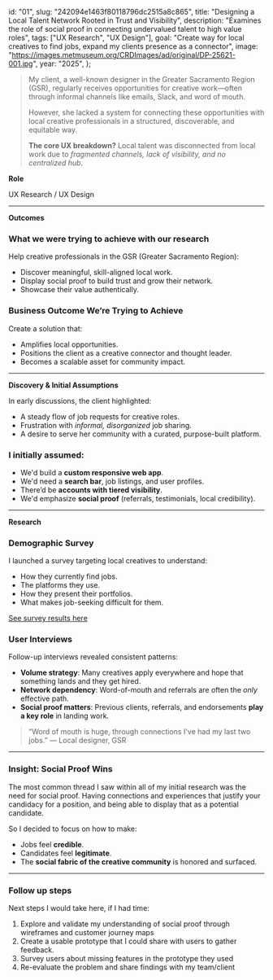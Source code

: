   id: "01",
  slug: "242094e1463f80118796dc2515a8c865",
  title: "Designing a Local Talent Network Rooted in Trust and Visibility",
  description:
    "Examines the role of social proof in connecting undervalued talent to high value roles",
  tags: ["UX Research", "UX Design"],
  goal: "Create way for local creatives to find jobs, expand my clients presence as a connector",
  image: "https://images.metmuseum.org/CRDImages/ad/original/DP-25621-001.jpg",
  year: "2025",
};

> My client, a well-known designer in the Greater Sacramento Region (GSR), regularly receives opportunities for creative work—often through informal channels like emails, Slack, and word of mouth.
>
> However, she lacked a system for connecting these opportunities with local creative professionals in a structured, discoverable, and equitable way.
>
> **The core UX breakdown?** Local talent was disconnected from local work due to _fragmented channels, lack of visibility, and no centralized hub_.

**Role**

UX Research / UX Design

---

**Outcomes**

### **What we were trying to achieve with our research**

Help creative professionals in the GSR (Greater Sacramento Region):

- Discover meaningful, skill-aligned local work.
- Display social proof to build trust and grow their network.
- Showcase their value authentically.

### **Business Outcome We’re Trying to Achieve**

Create a solution that:

- Amplifies local opportunities.
- Positions the client as a creative connector and thought leader.
- Becomes a scalable asset for community impact.

---

**Discovery & Initial Assumptions**

In early discussions, the client highlighted:

- A steady flow of job requests for creative roles.
- Frustration with _informal, disorganized_ job sharing.
- A desire to serve her community with a curated, purpose-built platform.

### I initially assumed:

- We'd build a **custom responsive web app**.
- We'd need a **search bar**, job listings, and user profiles.
- There’d be **accounts with tiered visibility**.
- We'd emphasize **social proof** (referrals, testimonials, local credibility).

---

**Research**

### Demographic Survey

I launched a survey targeting local creatives to understand:

- How they currently find jobs.
- The platforms they use.
- How they present their portfolios.
- What makes job-seeking difficult for them.

[See survey results here](https://docs.google.com/spreadsheets/d/1NWNlTFPuSDGK0SLEUVlSL3WJGBiKJB7-qjMYaEoJ8Bk/edit?usp=sharing)

### **User Interviews**

Follow-up interviews revealed consistent patterns:

- **Volume strategy**: Many creatives apply everywhere and hope that something lands and they get hired.
- **Network dependency**: Word-of-mouth and referrals are often the _only_ effective path.
- **Social proof matters**: Previous clients, referrals, and endorsements **play a key role** in landing work.

> “Word of mouth is huge, through connections I've had my last two jobs.”
> — Local designer, GSR

---

### **Insight: Social Proof Wins**

The most common thread I saw within all of my initial research was the need for social proof. Having connections and experiences that justify your candidacy for a position, and being able to display that as a potential candidate.

So I decided to focus on how to make:

- Jobs feel **credible**.
- Candidates feel **legitimate**.
- The **social fabric of the creative community** is honored and surfaced.

---

### Follow up steps

Next steps I would take here, if I had time:

1. Explore and validate my understanding of social proof through wireframes and customer journey maps
2. Create a usable prototype that I could share with users to gather feedback.
3. Survey users about missing features in the prototype they used
4. Re-evaluate the problem and share findings with my team/client
